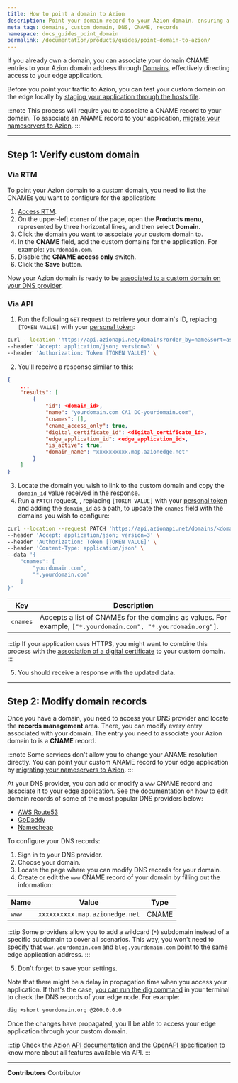 ```yaml
---
title: How to point a domain to Azion
description: Point your domain record to your Azion domain, ensuring a seamless user experience with your edge application.
meta_tags: domains, custom domain, DNS, CNAME, records
namespace: docs_guides_point_domain
permalink: /documentation/products/guides/point-domain-to-azion/
---
```


If you already own a domain, you can associate your domain CNAME entries to your Azion domain address through [Domains](/en/documentation/products/build/edge-application/domains/), effectively directing access to your edge application. 

Before you point your traffic to Azion, you can test your custom domain on the edge locally by [staging your application through the hosts file](/en/documentation/products/guides/stage-edge-application-through-hosts-file/).

:::note
This process will require you to associate a CNAME record to your domain. To associate an ANAME record to your application, [migrate your nameservers to Azion](/en/documentation/products/guides/migrate-ns-to-azion/).
:::

---

## Step 1: Verify custom domain

### Via RTM

To point your Azion domain to a custom domain, you need to list the CNAMEs you want to configure for the application:

1. [Access RTM](https://manager.azion.com).
2. On the upper-left corner of the page, open the **Products menu**, represented by three horizontal lines, and then select **Domain**.
3. Click the domain you want to associate your custom domain to.
4. In the **CNAME** field, add the custom domains for the application. For example: `yourdomain.com`.
5. Disable the **CNAME access only** switch.
6. Click the **Save** button.

Now your Azion domain is ready to be [associated to a custom domain on your DNS provider](#step-2-modify-domain-records).

### Via API

1. Run the following `GET` request to retrieve your domain's ID, replacing `[TOKEN VALUE]` with your [personal token](/en/documentation/products/guides/personal-tokens/):

```bash
curl --location 'https://api.azionapi.net/domains?order_by=name&sort=asc&page=1&page_size=10' \
--header 'Accept: application/json; version=3' \
--header 'Authorization: Token [TOKEN VALUE]' \
```

2. You'll receive a response similar to this:

```json
{
    ...
    "results": [
        {
            "id": <domain_id>,
            "name": "yourdomain.com CA1 DC-yourdomain.com",
            "cnames": [],
            "cname_access_only": true,
            "digital_certificate_id": <digital_certificate_id>,
            "edge_application_id": <edge_application_id>,
            "is_active": true,
            "domain_name": "xxxxxxxxxx.map.azionedge.net"
        }
    ]
}
```

3. Locate the domain you wish to link to the custom domain and copy the `domain_id` value received in the response.
4. Run a `PATCH` request, , replacing `[TOKEN VALUE]` with your [personal token](/en/documentation/products/guides/personal-tokens/) and adding the `domain_id` as a path, to update the `cnames` field with the domains you wish to configure:

```bash
curl --location --request PATCH 'https://api.azionapi.net/domains/<domain_id>' \
--header 'Accept: application/json; version=3' \
--header 'Authorization: Token [TOKEN VALUE]' \
--header 'Content-Type: application/json' \
--data '{
    "cnames": [
        "yourdomain.com",
        "*.yourdomain.com"
    ]
}'
```

  | Key | Description |
  | --- | --- |
  | `cnames` | Accepts a list of CNAMEs for the domains as values. For example, `["*.yourdomain.com", "*.yourdomain.org"]`. |

:::tip
If your application uses HTTPS, you might want to combine this process with the [association of a digital certificate](/en/documentation/products/guides/create-a-digital-certificate/) to your custom domain.
:::

5. You should receive a response with the updated data.

---

## Step 2: Modify domain records

Once you have a domain, you need to access your DNS provider and locate the **records management** area. There, you can modify every entry associated with your domain. The entry you need to associate your Azion domain to is a **CNAME** record.

:::note
Some services don't allow you to change your ANAME resolution directly. You can point your custom ANAME record to your edge application by [migrating your nameservers to Azion](/en/documentation/products/guides/migrate-ns-to-azion/).
:::

At your DNS provider, you can add or modify a `www` CNAME record and associate it to your edge application. See the documentation on how to edit domain records of some of the most popular DNS providers below:

- [AWS Route53](https://aws.amazon.com/pt/getting-started/hands-on/get-a-domain/)
- [GoDaddy](https://www.godaddy.com/help/manage-dns-records-680)
- [Namecheap](https://www.namecheap.com/support/knowledgebase/article.aspx/767/10/how-to-change-dns-for-a-domain/)

To configure your DNS records:

1. Sign in to your DNS provider.
2. Choose your domain.
3. Locate the page where you can modify DNS records for your domain.
4. Create or edit the `www` CNAME record of your domain by filling out the information:

| Name | Value | Type |
| --- | --- | --- |
| `www` | `xxxxxxxxxx.map.azionedge.net` | CNAME |

:::tip
Some providers allow you to add a wildcard (`*`) subdomain instead of a specific subdomain to cover all scenarios. This way, you won't need to specify that `www.yourdomain.com` and `blog.yourdomain.com` point to the same edge application address.
:::

5. Don't forget to save your settings.

Note that there might be a delay in propagation time when you access your application. If that's the case, [you can run the dig command](/en/documentation/products/guides/run-the-dig-command/) in your terminal to check the DNS records of your edge node. For example:

```bash
dig +short yourdomain.org @200.0.0.0
```

Once the changes have propagated, you'll be able to access your edge application through your custom domain.

:::tip
Check the [Azion API documentation](https://api.azion.com/) and the [OpenAPI specification](https://github.com/aziontech/azionapi-openapi/) to know more about all features available via API.
:::



---


**Contributors** <ContributorList>Contributor</ContributorList>

